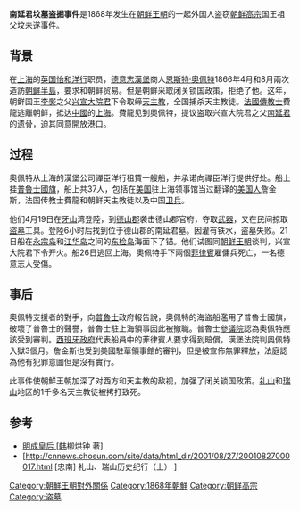 '''南延君坟墓盗掘事件'''是1868年发生在[[朝鲜王朝|朝鲜王朝]]的一起外国人盗窃[[朝鲜高宗|朝鲜高宗]]国王祖父坟未遂事件。
== 背景 ==
在[[上海|上海]]的[[英国|英国]][[怡和洋行|怡和洋行]]职员，[[德意志邦联|德意志]][[漢堡|漢堡]]商人[[恩斯特‧奧佩特|恩斯特‧奧佩特]]1866年4月和8月兩次造訪[[朝鲜半島|朝鲜半島]]，要求和朝鲜贸易。但是朝鲜采取闭关锁国政策，拒绝了他。这年，朝鲜国王[[李㷩|李㷩]]之父[[兴宣大院君|兴宣大院君]]下令取缔[[天主教|天主教]]，全国捕杀天主教徒。[[法國|法國]][[傳教士|傳教士]]費龍逃離朝鲜，抵达[[中國|中國]]的[[上海|上海]]。費龍见到奧佩特，提议盗取兴宣大院君之父[[南延君|南延君]]的遗骨，迫其同意開放港口。

== 过程 ==
奧佩特从上海的漢堡公司禪臣洋行租賃一艘船，并承诺向禪臣洋行提供好处。船上挂[[德国国旗|普魯士國旗]]，船上共37人，包括在[[美国|美国]]驻上海领事馆当过翻译的[[美国人|美国人]]詹金斯，法国传教士費龍和朝鲜天主教徒以及中国[[卫兵|卫兵]]。

他们4月19日在[[牙山市|牙山]]湾登陸，到[[德山郡|德山郡]]袭击德山郡官府，夺取[[武器|武器]]，又在民间掠取[[盜墓|盜墓]]工具。登陸6小时后找到位于德山郡的南延君墓。因灌有铁水，盗墓失败。21日船在[[永宗岛|永宗岛]]和[[江华岛|江华岛]]之间的[[东检岛|东检岛]]海面下了锚。他们试图同[[朝鲜王朝|朝鲜王朝]]谈判，兴宣大院君下令开火。船26日逃回上海。奧佩特手下兩個[[菲律賓|菲律賓]]雇傭兵死亡，一名德意志人受傷。

== 事后 ==
奧佩特支援者的對手，向[[普魯士|普魯士]]政府報告說，奧佩特的海盜船濫用了普魯士國旗，破壞了普魯士的聲譽，普魯士駐上海領事因此被撤職。普魯士[[參議院|參議院]]認為奧佩特應該受到審判。[[西班牙政府|西班牙政府]]代表船員中的菲律賓人要求得到賠償。漢堡法院判奧佩特入獄3個月。詹金斯也受到美國駐華領事館的審判，但是被宣佈無罪釋放，法庭認為他有犯罪意圖但是沒有實行。

此事件使朝鮮王朝加深了对西方和天主教的敌视，加强了闭关锁国政策。[[礼山|礼山]]和[[瑞山|瑞山]]地区的1千多名天主教徒被拷打致死。
== 参考 ==
*[https://web.archive.org/web/20160305012754/http://lz.book.sohu.com/chapter-5730-111098972.html 明成皇后 [韩]柳烘钟 著]
*[http://cnnews.chosun.com/site/data/html_dir/2001/08/27/20010827000017.html{{Dead link|date=2019年4月 |bot=InternetArchiveBot |fix-attempted=yes }} [忠南<nowiki>]</nowiki> 礼山、瑞山历史纪行（上） ]{{dead link|date=2017年11月 |bot=InternetArchiveBot |fix-attempted=yes }}
 

[[Category:朝鮮王朝對外關係|Category:朝鮮王朝對外關係]]
[[Category:1868年朝鮮|Category:1868年朝鮮]]
[[Category:朝鲜高宗|Category:朝鲜高宗]]
[[Category:盗墓|Category:盗墓]]